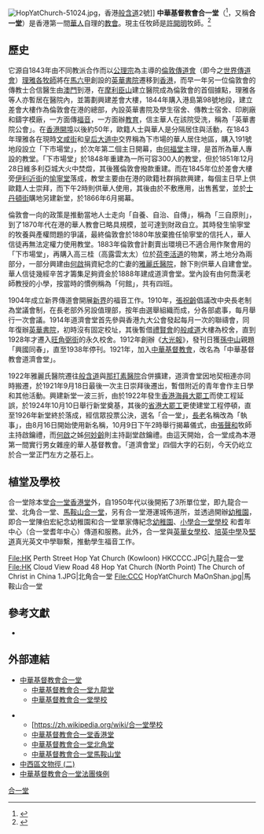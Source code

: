 {{Not|合一堂香港堂}}
[[File:HopYatChurch-51024.jpg|thumb]]，香港[[般含道|般含道]]2號]]
'''中華基督教會合一堂'''（{{lang-en|'''The Church of Christ in China Hop Yat Church'''}}<ref>{{cite web |url=http://www.hkcccc.org/Eng/3main.php |title=The Hong Kong Council of the Church of Christ in China |accessdate=2015-09-16 |archive-date=2015-09-24 |archive-url=https://web.archive.org/web/20150924030623/http://www.hkcccc.org/Eng/3main.php |dead-url=no }}</ref>，又稱'''合一堂'''）是香港第一間[[華人|華人]]自理的[[教會|教會]]。現主任牧師是[[許開明|許開明]]牧師。<ref>{{Cite web|url=http://www.hopyatchurch.org/colleague_list.php|title=中華基督教會合一堂|accessdate=2019-05-18|work=www.hopyatchurch.org|archive-date=2019-05-18|archive-url=https://web.archive.org/web/20190518161625/http://www.hopyatchurch.org/colleague_list.php|dead-url=no}}</ref>

==歷史==
它源自1843年由不同教派合作而以[[公理宗|公理宗]]為主導的[[倫敦傳道會|倫敦傳道會]]（即今之[[世界傳道會|世界傳道會]]）[[理雅各|理雅各]][[牧師|牧師]]將在[[馬六甲|馬六甲]]創設的[[英華書院|英華書院]]遷移到[[香港|香港]]，而早一年另一位倫敦會的傳教士合信醫生由[[澳門|澳門]]到港，在[[摩利臣山|摩利臣山]]建立醫院成為倫敦會的首個據點，理雅各等人亦暫居在醫院內，並籌劃興建差會大樓，1844年購入港島第98號地段，建立差會大樓作為倫敦會在港的總部，內設英華書院及學生宿舍、傳教士宿舍、印刷廠和鑄字模廠，一方面傳[[福音|福音]]，一方面辦[[教育|教育]]，信主華人在該院受洗，稱為「英華書院公會」。在[[香港開埠初期歷史|香港開埠]]以後約50年，歐籍人士與華人是分隔居住與活動，在1843年理雅各在現時[[文咸街|文咸街]]和[[皇后大道中|皇后大道中]]交界稱為下市場的華人居住地區，購入191號地段設立「下市場堂」，於次年第二個主日開幕，由[[何福堂|何福堂]]主理，是首所為華人專設的教堂。「下市場堂」於1848年重建為一所可容300人的教堂，但於1851年12月28日維多利亞城大火中焚燬，其後獲倫敦會撥款重建。而在1845年位於差會大樓旁[[伊利近街|伊利近街]]的[[香港佑寧堂|愉寧堂]]落成，教堂主要由在港的歐籍社群捐款興建，每個主日早上供歐籍人士崇拜，而下午2時則供華人使用，其後由於不敷應用，出售舊堂，並於[[士丹頓街|士丹頓街]]購地另建新堂，於1866年6月揭幕。

倫敦會一向的政策是推動當地人士走向「自養、自治、自傳」，稱為「三自原則」，到了1870年代在港的華人教會已略具規模，並可達到財政自立。其時發生愉寧堂的牧養與產權問題的爭議，最終倫敦會於1880年放棄擔任愉寧堂的信托人，華人信徒再無法定權力使用教堂。1883年倫敦會計劃賣出環境已不適合用作聚會用的「下市場堂」，再購入高三桂（高露雲太太）位於[[荷李活道|荷李活道]]的物業，將土地分為兩部分，一部分興建由[[何啟|何啟]]捐資紀念的亡妻的[[雅麗氏醫院|雅麗氏醫院]]，餘下則供華人自建會堂。華人信徒幾經辛苦才籌集足夠資金於1888年建成道濟會堂。堂內設有由何喬漢老師教授的小學，按當時的慣例稱為「何館」，共有四班。

1904年成立新界傳道會開展[[新界|新界]]的福音工作。1910年，[[張祝齡|張祝齡]]倡議改中央長老制為堂議會制，在長老部外另設值理部，按年由選舉組織而成，分各部處事，每月舉行一次會議。1914年道濟會堂首先參與香港九大公會發起每月一次的聯禱會，同年復辦[[英華書院|英華書院]]，初時沒有固定校址，其後暫借[[禮賢會|禮賢會]]的[[般咸道|般咸道]]大樓為校舍，直到1928年才遷入[[旺角|旺角]][[弼街|弼街]]的永久校舍。1912年創辦《[[大光報|大光報]]》，發刊日獲[[孫中山|孫中山]]親題「興國同春」，直至1938年停刊。1921年，加入[[中華基督教會|中華基督教會]]，改名為「中華基督教會道濟會堂」。

1922年雅麗氏醫院遷往[[般含道|般含道]]與[[那打素醫院|那打素醫院]]合併擴建，道濟會堂因地契相連亦同時搬遷，於1921年9月18日最後一次主日崇拜後遷出，暫借附近的青年會作主日學和其他活動。興建新堂一波三折，由於1922年發生[[香港海員大罷工|香港海員大罷工]]而使工程延誤，於1924年10月10日舉行新堂奠基，其後的[[省港大罷工|省港大罷工]]更使建堂工程停頓，直至1926年新堂終於落成，經信眾投票公決，選名「合一堂」，[[長老|長老]]名稱改為「執事」，由8月16日開始使用新名稱，10月9日下午2時舉行揭幕儀式，由[[張聲和|張聲和]]牧師主持啟鑰禮，而[[何啟|何啟]]之姊[[何妙齡|何妙齡]]則主持副堂啟鑰禮。由這天開始，合一堂成為本港第一間實行男女雜座的華人基督教會。「道濟會堂」四個大字的石刻，今天仍屹立於合一堂正門左方之基石上。

==植堂及學校==
合一堂除本堂[[合一堂香港堂|合一堂香港堂]]外，自1950年代以後開拓了3所單位堂，即九龍合一堂、北角合一堂、[[馬鞍山合一堂|馬鞍山合一堂]]，另有合一堂港運城佈道所，並透過開辦[[幼稚園|幼稚園]]，即合一堂陳伯宏紀念幼稚園和合一堂單家傳紀念[[幼稚園|幼稚園]]、[[小學|小學]][[合一堂學校|合一堂學校]] 和耆年中心（合一堂耆年中心）傳道和服務。此外，合一堂與[[英華女學校|英華女學校]]、[[培英中學|培英中學]]及[[堅道|堅道]]真光英文中學聯繫，推動學生福音工作。

<gallery>
File:HK Perth Street Hop Yat Church (Kowloon) HKCCCC.JPG|九龍合一堂
File:HK Cloud View Road 48 Hop Yat Church (North Point) The Church of Christ in China 1.JPG|北角合一堂
File:CCC HopYatChurch MaOnShan.jpg|馬鞍山合一堂
</gallery>

==參考文獻==
*{{cite book |author=劉紹麟 |title=《中華基督教會合一堂史》 |year=2003年 |publisher=中華基督教會合一堂 |location=香港 |isbn=988-97531-1-1 }}


==外部連結==
{{commonscat|Hop Yat Church}}
*[http://www.hopyatchurch.org/ 中華基督教會合一堂]{{Wayback|url=http://www.hopyatchurch.org/ |date=20150828034902 }}
**[http://klnc.hopyatchurch.org.hk/ 中華基督教會合一堂九龍堂]{{Wayback|url=http://klnc.hopyatchurch.org.hk/ |date=20150905071411 }}   
**[http://www.hycs.edu.hk/ 中華基督教會合一堂學校]{{Wayback|url=http://www.hycs.edu.hk/ |date=20120427080340 }}

**[https://zh.wikipedia.org/wiki/合一堂學校 {{Wayback|url=https://zh.wikipedia.org/wiki/%E5%90%88%E4%B8%80%E5%A0%82%E5%AD%B8%E6%A0%A1 |date=20220425161704 }}
**[http://hychkc.hkcccc.org/ 中華基督教會合一堂香港堂]{{Wayback|url=http://hychkc.hkcccc.org/ |date=20060616042530 }}   
**[http://hycnpc.hkcccc.org/ 中華基督教會合一堂北角堂]{{Wayback|url=http://hycnpc.hkcccc.org/ |date=20060616060333 }}   
**[http://hycmosc.hkcccc.org/ 中華基督教會合一堂馬鞍山堂]{{Wayback|url=http://hycmosc.hkcccc.org/ |date=20060616074113 }}
*[https://web.archive.org/web/20070709024243/http://qcrc.qef.org.hk/webpage/19984196/1/cwheritagetrail2.html 中西區文物徑 (二)]
*[https://www.elegislation.gov.hk/hk/cap1027 中華基督教會合一堂法團條例] {{Wayback|url=https://www.elegislation.gov.hk/hk/cap1027 |date=20210811033111 }}

[[Category:合一堂|]]
